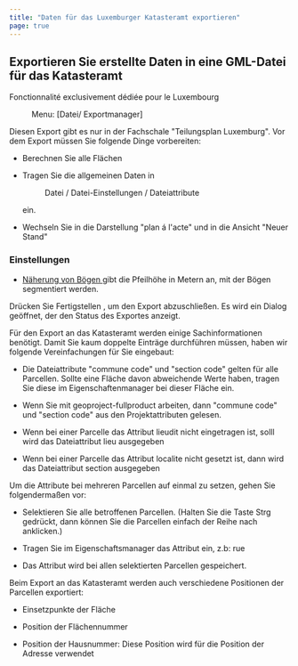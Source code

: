 ```yaml
---
title: "Daten für das Luxemburger Katasteramt exportieren"
page: true
---
```

## Exportieren Sie erstellte Daten in eine GML-Datei f&#252;r das Katasteramt
<Success>
 <Bold> Fonctionnalit&#233; exclusivement d&#233;di&#233;e pour le Luxembourg </Bold> 
</Success>

<GeoMapper> <Menu> Menu: [Datei/ Exportmanager] </Menu> 

<Warning>
Diesen Export gibt es nur in der Fachschale &quot;Teilungsplan Luxemburg&quot;. 
</Warning>


<Success>
Vor dem Export m&#252;ssen Sie folgende Dinge vorbereiten:

-  Berechnen Sie alle Fl&#228;chen


-  Tragen Sie die allgemeinen Daten in <Menu>Datei / Datei-Einstellungen / Dateiattribute</Menu>  ein.


- Wechseln Sie in die Darstellung &quot;plan &#225; l&#39;acte&quot; und in die Ansicht &quot;Neuer Stand&quot; 






</Success>


### Einstellungen

- <U> N&#228;herung von B&#246;gen </U>  gibt die <Italic> Pfeilh&#246;he </Italic>  in Metern an, mit der B&#246;gen segmentiert werden.




Dr&#252;cken Sie  <Border>Fertigstellen</Border> , um den Export abzuschlie&#223;en. Es wird ein Dialog ge&#246;ffnet, der den Status des Exportes anzeigt.

<Success>
F&#252;r den Export an das Katasteramt werden einige Sachinformationen ben&#246;tigt. Damit Sie kaum doppelte Eintr&#228;ge durchf&#252;hren m&#252;ssen, haben wir folgende Vereinfachungen f&#252;r Sie eingebaut:

-  Die Dateiattribute <Bold> &quot;commune code&quot; und &quot;section code&quot; </Bold> gelten f&#252;r alle Parcellen. Sollte eine Fl&#228;che davon abweichende Werte haben, tragen Sie diese im Eigenschaftenmanager bei dieser Fl&#228;che ein.


-  Wenn Sie mit <Placeholder>geoproject-fullproduct</Placeholder> arbeiten, dann <Bold> &quot;commune code&quot; und &quot;section code&quot; </Bold> aus den Projektattributen gelesen.


-  Wenn bei einer Parcelle das Attribut <Bold> lieudit </Bold> nicht eingetragen ist, solll wird das Dateiattribut <Bold> lieu </Bold> ausgegeben


-  Wenn bei einer Parcelle das Attribut <Bold> localite </Bold> nicht gesetzt ist, dann wird das Dateiattribut <Bold> section </Bold> ausgegeben 




</Success>

<Success>
Um die Attribute bei mehreren Parcellen auf einmal zu setzen, gehen Sie folgenderma&#223;en vor:

-  Selektieren Sie alle betroffenen Parcellen. (Halten Sie die Taste <Border>Strg</Border>  gedr&#252;ckt, dann k&#246;nnen Sie die Parcellen einfach der Reihe nach anklicken.)


-  Tragen Sie im Eigenschaftsmanager das Attribut ein, z.b: <Bold> rue </Bold> 
-  Das Attribut wird bei allen selektierten Parcellen gespeichert.




</Success>

<Success>
Beim Export an das Katasteramt werden auch verschiedene Positionen der Parcellen exportiert:

-  Einsetzpunkte der Fl&#228;che


-  Position der Fl&#228;chennummer


-  Position der Hausnummer: Diese Position wird f&#252;r die Position der Adresse verwendet




</Success>

</GeoMapper>
